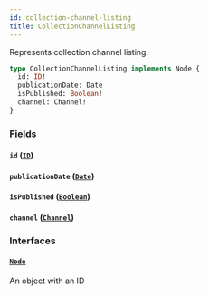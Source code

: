 ```yaml
---
id: collection-channel-listing
title: CollectionChannelListing
---
```



Represents collection channel listing.

```graphql
type CollectionChannelListing implements Node {
  id: ID!
  publicationDate: Date
  isPublished: Boolean!
  channel: Channel!
}
```


### Fields

#### `id` ([`ID`](../../../developer/api-reference/scalars/id))




#### `publicationDate` ([`Date`](../../../developer/api-reference/scalars/date))




#### `isPublished` ([`Boolean`](../../../developer/api-reference/scalars/boolean))




#### `channel` ([`Channel`](../../../developer/api-reference/objects/channel))




### Interfaces

#### [`Node`](../../../developer/api-reference/interfaces/node) 

An object with an ID




